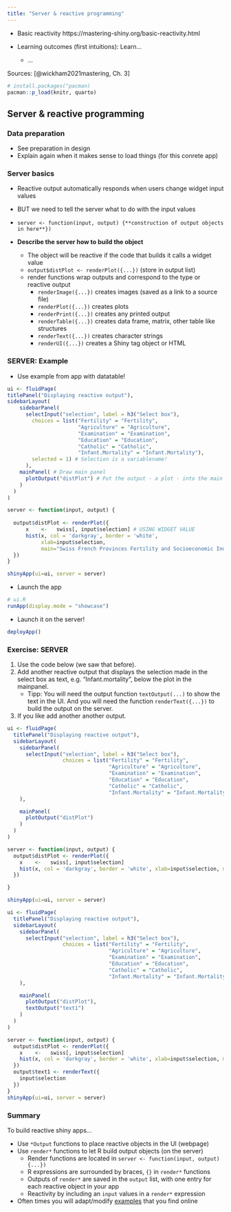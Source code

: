 ```yaml
--- 
title: "Server & reactive programming"
---
```


* Basic reactivity https://mastering-shiny.org/basic-reactivity.html

* Learning outcomes (first intuitions): Learn...
    + ...

Sources: [@wickham2021mastering, Ch. 3]

```r
# install.packages("pacman)
pacman::p_load(knitr, quarto)
```


## Server & reactive programming

### Data preparation

* See preparation in design
* Explain again when it makes sense to load things (for this conrete app)








### Server basics

* Reactive output automatically responds when users change widget input values
* BUT we need to tell the server what to do with the input values
* ```server <- function(input, output) {**construction of output objects in here**})``` 


* **Describe the server how to build the object**
    + The object will be reactive if the code that builds it calls a widget value
    + ```output$distPlot <- renderPlot({...})``` (store in output list)
    + render functions wrap outputs and correspond to the type or reactive output
        + ```renderImage({...})``` creates images (saved as a link to a source file)
        + ```renderPlot({...})``` creates plots
        + ```renderPrint({...})``` creates any printed output
        + ```renderTable({...})``` creates data frame, matrix, other table like structures
        + ```renderText({...})``` creates character strings
        + ```renderUI({...})``` creates a Shiny tag object or HTML





### SERVER: Example
* Use example from app with datatable!

```r
ui <- fluidPage( 
titlePanel("Displaying reactive output"),
sidebarLayout( 
    sidebarPanel( 
      selectInput("selection", label = h3("Select box"), 
        choices = list("Fertility" = "Fertility", 
                       "Agriculture" = "Agriculture", 
                       "Examination" = "Examination", 
                       "Education" = "Education", 
                       "Catholic" = "Catholic", 
                       "Infant.Mortality" = "Infant.Mortality"),
        selected = 1) # Selection is a variablename!
      ),
    mainPanel( # Draw main panel
      plotOutput("distPlot") # Put the output - a plot - into the main panel
    )
  ) 
)

server <- function(input, output) { 
     
  output$distPlot <- renderPlot({ 
      x    <-   swiss[, input$selection] # USING WIDGET VALUE
      hist(x, col = 'darkgray', border = 'white', 
           xlab=input$selection, 
           main="Swiss French Provinces Fertility and Socioeconomic Indicators (1888) Data")
  }) 
} 

shinyApp(ui=ui, server = server)
```


* Launch the app
```r
# ui.R
runApp(display.mode = "showcase")
```

* Launch it on the server!
```r
deployApp()
```





### Exercise: SERVER
1. Use the code below (we saw that before). 
2. Add another reactive output that displays the selection made in the select box as text, e.g. "Infant.mortality", below the plot in the mainpanel.
    + Tipp: You will need the output function `textOutput(...)` to show the text in the UI. And you will need the function `renderText({...})` to build the output on the server.
3. If you like add another another output.


```r
ui <- fluidPage(
  titlePanel("Displaying reactive output"),
  sidebarLayout(
    sidebarPanel(
      selectInput("selection", label = h3("Select box"),
                  choices = list("Fertility" = "Fertility",
                                 "Agriculture" = "Agriculture",
                                 "Examination" = "Examination",
                                 "Education" = "Education",
                                 "Catholic" = "Catholic",
                                 "Infant.Mortality" = "Infant.Mortality"), selected = 1)
    ),

    mainPanel(
      plotOutput("distPlot")
    )
  )
)

server <- function(input, output) {
  output$distPlot <- renderPlot({
    x    <-   swiss[, input$selection]
    hist(x, col = 'darkgray', border = 'white', xlab=input$selection, main="Swiss French Provinces Fertility and Socioeconomic Indicators (1888) Data")
  })

}

shinyApp(ui=ui, server = server)
```

```r
ui <- fluidPage(
  titlePanel("Displaying reactive output"),
  sidebarLayout(
    sidebarPanel(
      selectInput("selection", label = h3("Select box"),
                  choices = list("Fertility" = "Fertility",
                                 "Agriculture" = "Agriculture",
                                 "Examination" = "Examination",
                                 "Education" = "Education",
                                 "Catholic" = "Catholic",
                                 "Infant.Mortality" = "Infant.Mortality"), selected = 1)
    ),

    mainPanel(
      plotOutput("distPlot"),
      textOutput("text1")
    )
  )
)

server <- function(input, output) {
  output$distPlot <- renderPlot({
    x    <-   swiss[, input$selection]
    hist(x, col = 'darkgray', border = 'white', xlab=input$selection, main="Swiss French Provinces Fertility and Socioeconomic Indicators (1888) Data")
  })
  output$text1 <- renderText({
    input$selection
  })
}
shinyApp(ui=ui, server = server)
```



### Summary

To build reactive shiny apps...

* Use ```*Output``` functions to place reactive objects in the UI (webpage)
* Use ```render*``` functions to let R build output objects (on the server)
    + Render functions are located in ```server <- function(input, output) {...})``` 
    + R expressions are surrounded by braces, ```{}``` in ```render*``` functions
    + Outputs of ```render*``` are saved in the ```output``` list, with one entry for each reactive object in your app
    + Reactivity by including an ```input``` values in a ```render*``` expression
* Often times you will adapt/modify [examples](http://shiny.rstudio.com/gallery/) that you find online



















